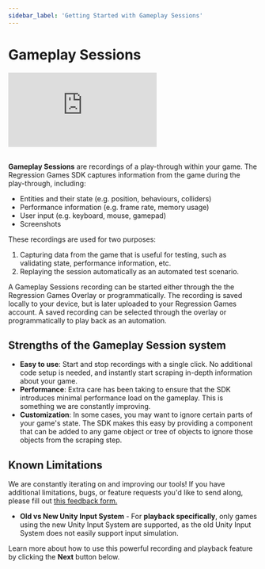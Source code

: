 ```yaml
---
sidebar_label: 'Getting Started with Gameplay Sessions'
---
```


# Gameplay Sessions

<div style={{position: "relative", paddingBottom: "50.40485829959515%", height: 0}}><iframe src="https://www.loom.com/embed/e3220a1c6aa849f6801d8a7aa769c4f9?sid=5c454eed-d69c-4b81-ac52-689aed01f0bc" frameborder="0" webkitallowfullscreen mozallowfullscreen allowfullscreen style={{position: "absolute", top: 0, left: 0, width: "100%", height: "100%"}}></iframe></div>

<br />

**Gameplay Sessions** are recordings of a play-through within your game. The Regression Games SDK captures
information from the game during the play-through, including:

- Entities and their state (e.g. position, behaviours, colliders)
- Performance information (e.g. frame rate, memory usage)
- User input (e.g. keyboard, mouse, gamepad)
- Screenshots

These recordings are used for two purposes:

1. Capturing data from the game that is useful for testing, such as validating state, performance information, etc.
2. Replaying the session automatically as an automated test scenario.

A Gameplay Sessions recording can be started either through the the Regression Games Overlay or programmatically. The
recording is saved locally to your device, but is later uploaded to your Regression Games account. A saved recording
can be selected through the overlay or programmatically to play back as an automation.

## Strengths of the Gameplay Session system

- **Easy to use**: Start and stop recordings with a single click. No additional code setup is needed, and instantly
  start scraping in-depth information about your game.
- **Performance**: Extra care has been taking to ensure that the SDK introduces minimal performance load on the
  gameplay. This is something we are constantly improving.
- **Customization**: In some cases, you may want to ignore certain parts of your game's state. The SDK makes this easy
  by providing a component that can be added to any game object or tree of objects to ignore those objects from the
  scraping step.

## Known Limitations

We are constantly iterating on and improving our tools! If you have additional limitations, bugs, or feature requests
you'd like to send along, please fill out [this feedback form.](https://d7y6yysps34.typeform.com/to/MYieIsHV)

- **Old vs New Unity Input System** - For **playback specifically**, only games using the new Unity Input System are
  supported, as the old Unity Input System does not easily support input simulation.

Learn more about how to use this powerful recording and playback feature by clicking the **Next** button below.